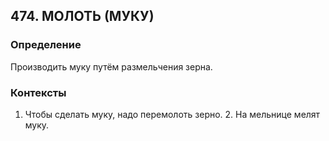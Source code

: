## 474. МОЛОТЬ (МУКУ)
### Определение
Производить муку путём размельчения зерна.

### Контексты
1. Чтобы сделать муку, надо перемолоть зерно. 2. На мельнице мелят муку.

